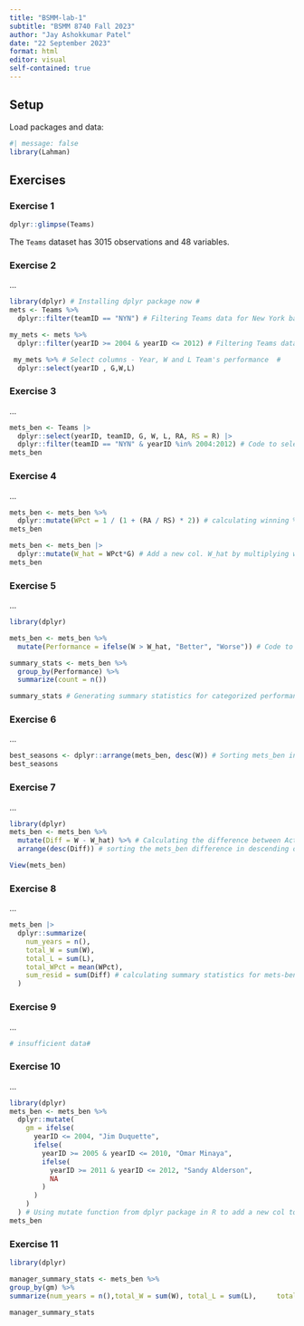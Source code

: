 ```yaml
---
title: "BSMM-lab-1"
subtitle: "BSMM 8740 Fall 2023"
author: "Jay Ashokkumar Patel"
date: "22 September 2023"
format: html
editor: visual
self-contained: true
---
```


## Setup

Load packages and data:

```r
#| message: false
library(Lahman)
```

## Exercises

### Exercise 1

```r
dplyr::glimpse(Teams)
```

The `Teams` dataset has 3015 observations and 48 variables.

### Exercise 2

...

```r
library(dplyr) # Installing dplyr package now #
mets <- Teams %>%
  dplyr::filter(teamID == "NYN") # Filtering Teams data for New York based on TeamID #

my_mets <- mets %>%
  dplyr::filter(yearID >= 2004 & yearID <= 2012) # Filtering Teams data for New York based on year #

 my_mets %>% # Select columns - Year, W and L Team's performance  #
  dplyr::select(yearID , G,W,L) 
```

### Exercise 3

...

```r
mets_ben <- Teams |>
  dplyr::select(yearID, teamID, G, W, L, RA, RS = R) |> 
  dplyr::filter(teamID == "NYN" & yearID %in% 2004:2012) # Code to select and filter data for New York Mets(2004 to 2012) #
mets_ben  
```

### Exercise 4

...

```r
mets_ben <- mets_ben %>%
  dplyr::mutate(WPct = 1 / (1 + (RA / RS) * 2)) # calculating winning % #
mets_ben
```

```r
mets_ben <- mets_ben |>
  dplyr::mutate(W_hat = WPct*G) # Add a new col. W_hat by multiplying winning percentage with number of games #
mets_ben
```

### Exercise 5

...

```r
library(dplyr)

mets_ben <- mets_ben %>%
  mutate(Performance = ifelse(W > W_hat, "Better", "Worse")) # Code to assess team performance and categorise it as "Better" or "worse" based upon wins #

summary_stats <- mets_ben %>%
  group_by(Performance) %>%
  summarize(count = n())

summary_stats # Generating summary statistics for categorized performance #
```

### Exercise 6

...

```r
best_seasons <- dplyr::arrange(mets_ben, desc(W)) # Sorting mets_ben in descending order of wins to identify best seasons #
best_seasons
```

### Exercise 7

...

```r
library(dplyr)
mets_ben <- mets_ben %>%
  mutate(Diff = W - W_hat) %>% # Calculating the difference between Actual and Expected wins #
  arrange(desc(Diff)) # sorting the mets_ben difference in descending order #

View(mets_ben)
```

### Exercise 8

...

```r
mets_ben |>
  dplyr::summarize(
    num_years = n(), 
    total_W = sum(W), 
    total_L = sum(L), 
    total_WPct = mean(WPct), 
    sum_resid = sum(Diff) # calculating summary statistics for mets-ben on diff. criterias #
  )
```

### Exercise 9

...

```r
# insufficient data#
```

### Exercise 10

...

```r
library(dplyr)
mets_ben <- mets_ben %>% 
  dplyr::mutate(
    gm = ifelse(
      yearID <= 2004, "Jim Duquette",
      ifelse(
        yearID >= 2005 & yearID <= 2010, "Omar Minaya",
        ifelse(
          yearID >= 2011 & yearID <= 2012, "Sandy Alderson",
          NA
        )
      )
    )
  ) # Using mutate function from dplyr package in R to add a new col to mets_ben #
mets_ben
```

### Exercise 11

```r
library(dplyr)

manager_summary_stats <- mets_ben %>%   
group_by(gm) %>%   
summarize(num_years = n(),total_W = sum(W), total_L = sum(L),     total_WPct = mean(WPct),sum_resid = mean(Diff) ) # Generating summary statistics for General Manager's performance in 'manager_summary_stats" using number of years, total wins, total losses etc. #

manager_summary_stats
```
